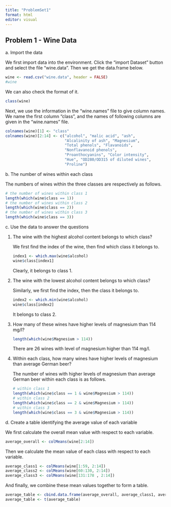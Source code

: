 ```yaml
---
title: "ProblemSet1"
format: html
editor: visual
---
```


## Problem 1 - Wine Data

a\. Import the data

We first import data into the environment. Click the "import Dataset" button and select the file "wine.data". Then we get the data.frame below.

```r
wine <- read.csv("wine.data", header = FALSE)
#wine
```

We can also check the format of it.

```r
class(wine)
```

Next, we use the information in the "wine.names" file to give column names. We name the first column "class", and the names of following columns are given in the "wine.names" file.

```r
colnames(wine)[1] <- "class"
colnames(wine)[2:14] <- c("alcohol", "malic acid", "ash",
                          "Alcalinity of ash", "Magnesium",
                          "Total phenols", "Flavanoids",
                          "Nonflavanoid phenols",
                          "Proanthocyanins", "Color intensity",
                          "Hue", "OD280/OD315 of diluted wines",
                          "Proline")
```

b\. The number of wines within each class

The numbers of wines within the three classes are respectively as follows.

```r
# the number of wines within class 1
length(which(wine$class == 1))
# the number of wines within class 2
length(which(wine$class == 2))
# the number of wines within class 3
length(which(wine$class == 3))
```

c\. Use the data to answer the questions

1.  The wine with the highest alcohol content belongs to which class?

    We first find the index of the wine, then find which class it belongs to.

    ```r
    index1 <- which.max(wine$alcohol)
    wine$class[index1]
    ```

    Clearly, it belongs to class 1.

2.  The wine with the lowest alcohol content belongs to which class?

    Similarly, we first find the index, then the class it belongs to.

    ```r
    index2 <- which.min(wine$alcohol)
    wine$class[index2]
    ```

    It belongs to class 2.

3.  How many of these wines have higher levels of magnesium than 114 mg/l?

    ```r
    length(which(wine$Magnesium > 114))
    ```

    There are 26 wines with level of magnesium higher than 114 mg/l.

4.  Within each class, how many wines have higher levels of magnesium than average German beer?

    The number of wines with higher levels of magnesium than average German beer within each class is as follows.

    ```r
    # within class 1
    length(which(wine$class == 1 & wine$Magnesium > 114))
    # within class 2
    length(which(wine$class == 2 & wine$Magnesium > 114))
    # within class 3
    length(which(wine$class == 3 & wine$Magnesium > 114))
    ```

d\. Create a table identifying the average value of each variable

We first calculate the overall mean value with respect to each variable.

```r
average_overall <- colMeans(wine[2:14])
```

Then we calculate the mean value of each class with respect to each variable.

```r
average_class1 <- colMeans(wine[1:59, 2:14])
average_class2 <- colMeans(wine[60:130, 2:14])
average_class3 <- colMeans(wine[131:178 , 2:14])
```

And finally, we combine these mean values together to form a table.

```r
average_table <- cbind.data.frame(average_overall, average_class1, average_class2, average_class3)
average_table <- t(average_table)
```

